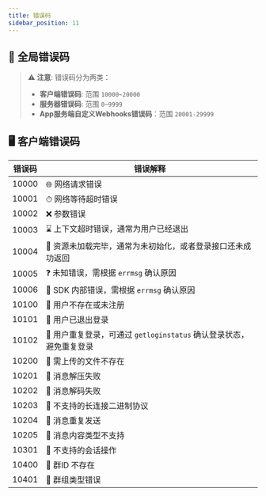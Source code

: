 ```yaml
---
title: 错误码
sidebar_position: 11
---
```





## 🚫 全局错误码

> ⚠️ **注意**: 错误码分为两类：
>
> - **客户端错误码**: 范围 `10000~20000`
> - **服务器错误码**: 范围 `0~9999`
> - **App服务端自定义Webhooks错误码**：范围 `20001-29999`

## 🖥 客户端错误码

| **错误码** | **错误解释**                                                         |
|----------|-------------------------------------------------------------------|
| 10000      | 🌐 网络请求错误                                                    |
| 10001      | ⏱ 网络等待超时错误                                                 |
| 10002      | ❌ 参数错误                                                         |
| 10003      | ⌛ 上下文超时错误，通常为用户已经退出                               |
| 10004      | 🔄 资源未加载完毕，通常为未初始化，或者登录接口还未成功返回         |
| 10005      | ❓ 未知错误，需根据 `errmsg` 确认原因                              |
| 10006      | 🚨 SDK 内部错误，需根据 `errmsg` 确认原因                         |
| 10100      | 🚫 用户不存在或未注册                                              |
| 10101      | 🚪 用户已退出登录                                                  |
| 10102      | 🔄 用户重复登录，可通过 `getloginstatus` 确认登录状态，避免重复登录 |
| 10200      | 🚫 需上传的文件不存在                                             |
| 10201      | 🚫 消息解压失败                                                    |
| 10202      | 🚫 消息解码失败                                                    |
| 10203      | 🚫 不支持的长连接二进制协议                                       |
| 10204      | 🚫 消息重复发送                                                    |
| 10205      | 🚫 消息内容类型不支持                                              |
| 10301      | 🚫 不支持的会话操作                                                |
| 10400      | 🚫 群ID 不存在                                                    |
| 10401      | 🚫 群组类型错误                                                    |
